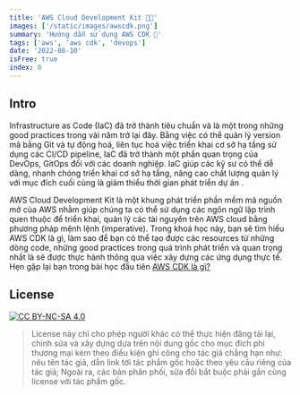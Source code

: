 ```yaml
---
title: 'AWS Cloud Development Kit 😶‍🌫️'
images: ['/static/images/awscdk.png']
summary: 'Hướng dẫn sử dụng AWS CDK 💪'
tags: ['aws', 'aws cdk', 'devops']
date: '2022-08-10'
isFree: true
index: 0
---
```


## Intro

Infrastructure as Code (IaC) đã trở thành tiêu chuẩn và là một trong những good practices trong vài năm trở lại đây. Bằng việc có thể quản lý version mã bằng Git và tự động hoá, liên tục hoá việc triển khai cơ sở hạ tầng sử dụng các CI/CD pipeline, IaC đã trở thành một phần quan trọng của DevOps, GitOps đối với các doanh nghiệp. IaC giúp các kỹ sư có thể dễ dàng, nhanh chóng triển khai cơ sở hạ tầng, nâng cao chất lượng quản lý với mục đích cuối cùng là giảm thiểu thời gian phát triển dự án .

AWS Cloud Development Kit là một khung phát triển phần mềm mã nguồn mở của AWS nhằm giúp chúng ta có thể sử dụng các ngôn ngữ lập trình quen thuộc để triển khai, quản lý các tài nguyên trên AWS cloud bằng phương pháp mệnh lệnh (imperative). Trong khoá học này, bạn sẽ tìm hiểu AWS CDK là gì, làm sao để bạn có thể tạo được các resources từ những dòng code, những good practices trong quá trình phát triển và quan trọng nhất là sẽ được thực hành thông qua việc xây dựng các ứng dụng thực tế. Hẹn gặp lại bạn trong bài học đầu tiên [AWS CDK là gì?](/courses/aws/cdk/aws-cdk)

## License

[![CC BY-NC-SA 4.0][cc-by-nc-sa-image]][cc-by-nc-sa]

> License này chỉ cho phép người khác có thể thực hiện đăng tải lại, chỉnh sửa và xây dựng dựa trên nội dung gốc cho mục đích phi thương mại kèm theo điều kiện ghi công cho tác giả chẳng hạn như: nêu tên tác giả, dẫn link tới tác phẩm gốc hoặc theo yêu cầu riêng của tác giả;
> Ngoài ra, các bản phân phối, sửa đổi bắt buộc phải gắn cùng license với tác phẩm gốc.

[cc-by-nc-sa]: http://creativecommons.org/licenses/by-nc-sa/4.0/
[cc-by-nc-sa-image]: https://licensebuttons.net/l/by-nc-sa/4.0/88x31.png
[cc-by-nc-sa-shield]: https://img.shields.io/badge/License-CC%20BY--NC--SA%204.0-lightgrey.svg
